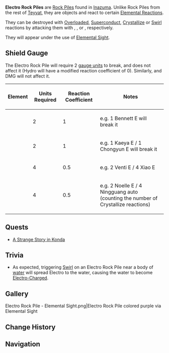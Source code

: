 {{Terminology Infobox
|image        = Electro Rock Pile.png
|type         = Exploration
|type2        = Game Systems
|region       = Inazuma
}}
'''Electro Rock Piles''' are [[Rock Pile]]s found in [[Inazuma]]. Unlike Rock Piles from the rest of [[Teyvat]], they are {{Electro}} objects and react to certain [[Elemental Reactions]].

They can be destroyed with [[Overloaded]], [[Superconduct]], [[Crystallize]] or [[Swirl]] reactions by attacking them with {{Pyro}}, {{Cryo}}, {{Geo}} or {{Anemo}}, respectively.

They will appear {{Color|Electro|purple}} under the use of [[Elemental Sight]].

==Shield Gauge==
{{See also|Shields/Shield Gauge Data}}
The Electro Rock Pile will require 2 [[gauge unit]]s to break, and {{Hydro}} does not affect it (Hydro will have a modified reaction coefficient of 0). Similarly, {{Electro}} and {{Color|Physical}} DMG will not affect it.
{| class="fandom-table"
!Element
!Units Required
!Reaction Coefficient
!Notes
|-
|{{Pyro}}
|2
|1
|e.g. 1 Bennett E will break it
|-
|{{Cryo}}
|2
|1
|e.g. 1 Kaeya E / 1 Chongyun E will break it
|-
|{{Anemo}}
|4
|0.5
|e.g. 2 Venti E / 4 Xiao E
|-
|{{Geo}}
|4
|0.5
|e.g. 2 Noelle E / 4 Ningguang auto (counting the number of Crystallize reactions)
|}

==Quests==
*[[A Strange Story in Konda]]

==Trivia==
* As expected, triggering [[Swirl]] on an Electro Rock Pile near a body of [[water]] will spread Electro to the water, causing the water to become [[Electro-Charged]].

==Gallery==
<gallery hideaddbutton="true" captionalign="center">
Electro Rock Pile - Elemental Sight.png|Electro Rock Pile colored purple via Elemental Sight
</gallery>

==Change History==
{{Change History|2.0}}

==Navigation==
{{Exploration Navbox}}